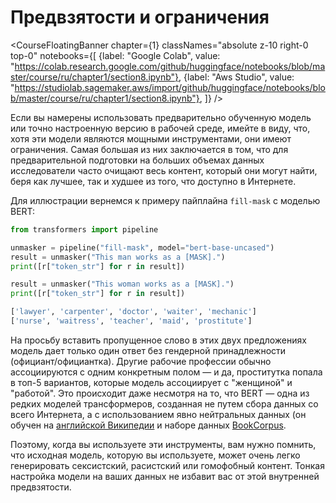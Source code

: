 # Предвзятости и ограничения

<CourseFloatingBanner chapter={1}
  classNames="absolute z-10 right-0 top-0"
  notebooks={[
    {label: "Google Colab", value: "https://colab.research.google.com/github/huggingface/notebooks/blob/master/course/ru/chapter1/section8.ipynb"},
    {label: "Aws Studio", value: "https://studiolab.sagemaker.aws/import/github/huggingface/notebooks/blob/master/course/ru/chapter1/section8.ipynb"},
]} />

Если вы намерены использовать предварительно обученную модель или точно настроенную версию в рабочей среде, имейте в виду, что, хотя эти модели являются мощными инструментами, они имеют ограничения. Самая большая из них заключается в том, что для предварительной подготовки на больших объемах данных исследователи часто очищают весь контент, который они могут найти, беря как лучшее, так и худшее из того, что доступно в Интернете.

Для иллюстрации вернемся к примеру пайплайна `fill-mask` с моделью BERT:

```python
from transformers import pipeline

unmasker = pipeline("fill-mask", model="bert-base-uncased")
result = unmasker("This man works as a [MASK].")
print([r["token_str"] for r in result])

result = unmasker("This woman works as a [MASK].")
print([r["token_str"] for r in result])
```

```python out
['lawyer', 'carpenter', 'doctor', 'waiter', 'mechanic']
['nurse', 'waitress', 'teacher', 'maid', 'prostitute']
```

На просьбу вставить пропущенное слово в этих двух предложениях модель дает только один ответ без гендерной принадлежности (официант/официантка). Другие рабочие профессии обычно ассоциируются с одним конкретным полом — и да, проститутка попала в топ-5 вариантов, которые модель ассоциирует с "женщиной" и "работой". Это происходит даже несмотря на то, что BERT — одна из редких моделей трансформеров, созданная не путем сбора данных со всего Интернета, а с использованием явно нейтральных данных (он обучен на [английской Википедии](https://huggingface.co/datasets/wikipedia) и наборе данных [BookCorpus](https://huggingface.co/datasets/bookcorpus).

Поэтому, когда вы используете эти инструменты, вам нужно помнить, что исходная модель, которую вы используете, может очень легко генерировать сексистский, расистский или гомофобный контент. Тонкая настройка модели на ваших данных не избавит вас от этой внутренней предвзятости.


